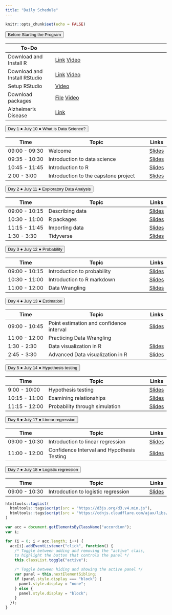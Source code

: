 ```yaml
---
title: "Daily Schedule"
---
```


```r
knitr::opts_chunk$set(echo = FALSE)
```

<button class="accordion">Before Starting the Program</button>
<div class="panel"> 

| To-Do         |                              | 
|---------------|------------------------------------|
| Download and Install R | [Link](https://mirror.las.iastate.edu/CRAN/) [Video](https://uci.yuja.com/V/Video?v=3173351&node=10757512&a=280036139&autoplay=1)|
| Download and Install RStudio| [Link](https://www.rstudio.com/products/rstudio/download/)  [Video](https://uci.yuja.com/V/Video?v=3173359&node=10757552&a=664679852&autoplay=1)|
|Setup RStudio| [Video](https://uci.yuja.com/V/Video?v=3173384&node=10757676&a=717681262&autoplay=1)       |
|Download packages |<a href="R-code/code-00-setup.R" download>File</a> [Video](https://uci.yuja.com/V/Video?v=3173415&node=10757778&a=1269482034&autoplay=1)|
|Alzheimer's Disease | [Link](https://www.youtube.com/watch?v=LrcL3vJjN2g) |

</div>


<!-- connecting to UCI email address-->
		
<button class="accordion">Day 1 &#9679; July 10 &#9679; What is Data Science? </button>
<div class="panel">

| Time          | Topic                              | Links |
|---------------|------------------------------------|-------|
| 09:00 - 09:30 | Welcome                            |[Slides](https://cosmos-datascience.github.io/slides/week01/01a-welcome.html)|
| 09:35 - 10:30 | Introduction to data science    |[Slides](https://cosmos-datascience.github.io/slides/week01/01b-intro-data-science.html)|
| 10:45 - 11:45 | Introduction to R    |[Slides](https://cosmos-datascience.github.io/slides/week01/Lab-01a-intro-r-meng.html)|
| 2:00 - 3:00 | Introduction to the capstone project |                [Slides](https://cosmos-datascience.github.io/slides/week01/2023_Intro_to_AD_Online.pdf)|

</div>
		




<button class="accordion">Day 2 &#9679; July 11 &#9679; Exploratory Data Analysis </button>
<div class="panel">

| Time          | Topic                              | Links |
|---------------|------------------------------------|-------|
| 09:00 - 10:15 | Describing data                            |[Slides](https://cosmos-datascience.github.io/slides/week01/02a-describe-data.html) |
| 10:30 - 11:00 | R packages |[Slides](https://cosmos-datascience.github.io/slides/week01/Lab-02-R-packages.html)       |
| 11:15 - 11:45 | Importing data               |[Slides](https://cosmos-datascience.github.io/slides/week01/Lab-03-import-data.html)  |
| 1:30 - 3:30 | Tidyverse              | [Slides](https://cosmos-datascience.github.io/slides/week01/Lab-04-intro-tidyverse.html)     |

</div>
	
	

<button class="accordion">Day 3 &#9679; July 12 &#9679; Probability </button>
<div class="panel">

| Time          | Topic                              | Links |
|---------------|------------------------------------|-------|
| 09:00 - 10:15 | Introduction to probability                            |[Slides](https://cosmos-datascience.github.io/slides/week01/03a-intro-prob.html)|
| 10:30 - 11:00 | Introduction to R markdown         | [Slides](https://cosmos-datascience.github.io/slides/week01/Lab-02a-intro-rmarkdown-meng.html)|
| 11:00 - 12:00 | Data Wrangling         | [Slides](https://cosmos-datascience.github.io/slides/week01/Lab-05-data-wrangling.html)|

</div>
		



<button class="accordion">Day 4 &#9679; July 13 &#9679; Estimation </button>
<div class="panel">

| Time          | Topic                              | Links |
|---------------|------------------------------------|-------|
| 09:00 - 10:45 | Point estimation and confidence interval                        |[Slides](https://cosmos-datascience.github.io/slides/week01/04a-estimation.html) |
| 11:00 - 12:00 | Practicing Data Wrangling            | |
| 1:30 - 2:30 | Data visualization in R |[Slides](https://cosmos-datascience.github.io/slides/week01/Lab-02b-visualize-data-meng.html)
| 2:45 - 3:30 | Advanced Data visualization in R |[Slides](https://cosmos-datascience.github.io/slides/week01/Lab-02d-improve-dataviz-meng.html)       |

</div>
	
	


<button class="accordion">Day 5 &#9679; July 14 &#9679; Hypothesis testing </button>
<div class="panel">

| Time          | Topic                              | Links |
|---------------|------------------------------------|-------|
| 9:00 - 10:00 | Hypothesis testing                        |[Slides](https://cosmos-datascience.github.io/slides/week01/04b-hypothesis.html) |
| 10:15 - 11:00 | Examining relationships |[Slides](https://cosmos-datascience.github.io/slides/week01/05a-relationship.html)|
| 11:15 - 12:00 | Probability through simulation         | [Slides](https://cosmos-datascience.github.io/slides/week01/Lab-02c-simulation.html)|
</div>
		





<button class="accordion">Day 6 &#9679; July 17 &#9679; Linear regression </button>
<div class="panel">

| Time          | Topic                              | Links |
|---------------|------------------------------------|-------|
| 09:00 - 10:30 | Introduction to linear regression  |[Slides](https://cosmos-datascience.github.io/slides/week02/01a-regression.html)|
| 11:00 - 12:00 | Confidence Interval and Hypothesis Testing | [Slides](https://cosmos-datascience.github.io/slides/week02/Lab-01-confint.html)|
		



<button class="accordion">Day 7 &#9679; July 18 &#9679; Logistic regression </button>
<div class="panel">

| Time          | Topic                              | Links |
|---------------|------------------------------------|-------|
| 09:00 - 10:30 | Introdcution to logistic regression  | [Slides](https://cosmos-datascience.github.io/slides/week02/02a-logit.html) |
</div>
		


	
	
```r
htmltools::tagList(
  htmltools::tags$script(src = "https://d3js.org/d3.v4.min.js"),
  htmltools::tags$script(src = "https://cdnjs.cloudflare.com/ajax/libs/dimple/2.3.0/dimple.latest.min.js")
)
```

```js
var acc = document.getElementsByClassName("accordion");
var i;

for (i = 0; i < acc.length; i++) {
  acc[i].addEventListener("click", function() {
    /* Toggle between adding and removing the "active" class,
    to highlight the button that controls the panel */
    this.classList.toggle("active");

    /* Toggle between hiding and showing the active panel */
    var panel = this.nextElementSibling;
    if (panel.style.display === "block") {
      panel.style.display = "none";
    } else {
      panel.style.display = "block";
    }
  });
}
```
